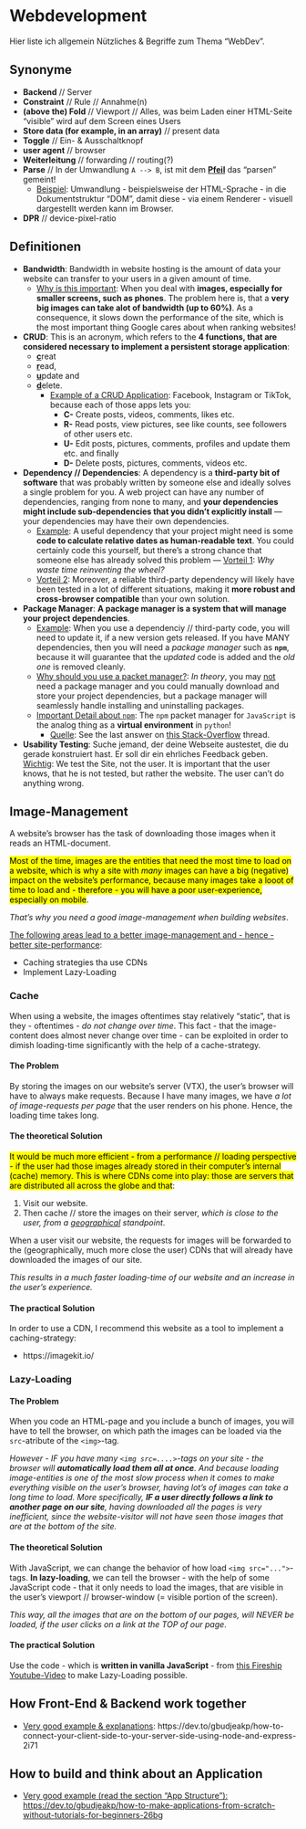 # Webdevelopment

Hier liste ich allgemein Nützliches & Begriffe zum Thema "WebDev".

## Synonyme 

- **Backend** // Server
- **Constraint** // Rule // Annahme(n)
- **(above the) Fold** // Viewport // Alles, was beim Laden einer HTML-Seite "visible" wird auf dem Screen eines Users
- **Store data (for example, in an array)** // present data
- **Toggle** // Ein- & Ausschaltknopf
- **user agent** // browser 
- **Weiterleitung** // forwarding // routing(?)
- **Parse** // In der Umwandlung `A --> B`, ist mit dem **<u>Pfeil</u>** das "parsen" gemeint! 
  - <u>Beispiel</u>: Umwandlung - beispielsweise der HTML-Sprache - in die Dokumentstruktur "DOM", damit diese - via einem Renderer - visuell dargestellt werden kann im Browser.
- **DPR** // device-pixel-ratio


## Definitionen

- **Bandwidth**: Bandwidth in website hosting is the amount of data your website can transfer to your users in a given amount of time.
  - <u>Why is this important</u>: When you deal with **images, especially for smaller screens, such as phones**. The problem here is, that a **very big images can take alot of bandwidth (up to 60%)**. As a consequence, it slows down the performance of the site, which is the most important thing Google cares about when ranking websites!
- **CRUD**: This is an acronym, which refers to the **4 functions, that are considered necessary to implement a persistent storage application**:
  - **<u>c</u>**reat
  - **<u>r</u>**ead, 
  - **<u>u</u>**pdate and 
  - **<u>d</u>**elete.
    - <u>Example of a CRUD Application</u>: Facebook, Instagram or TikTok, because each of those apps lets you:
      - **C-** Create posts, videos, comments, likes etc. 
      - **R-** Read posts, view pictures, see like counts, see followers of other users etc. 
      - **U-** Edit posts, pictures, comments, profiles and update them etc. and finally 
      - **D-** Delete posts, pictures, comments, videos etc.
- **Dependency // Dependencies**: A dependency is a **third-party bit of software** that was probably written by someone else and ideally solves a single problem for you. A web project can have any number of dependencies, ranging from none to many, and **your dependencies might include sub-dependencies that you didn't explicitly install** — your dependencies may have their own dependencies.
  - <u>Example</u>: A useful dependency that your project might need is some **code to calculate relative dates as human-readable text**. You could certainly code this yourself, but there's a strong chance that someone else has already solved this problem 
  — <u>Vorteil 1</u>: *Why waste time reinventing the wheel?*
  - <u>Vorteil 2</u>:  Moreover, a reliable third-party dependency will likely have been tested in a lot of different situations, making it **more robust and cross-browser compatible** than your own solution.
- **Package Manager**: **A package manager is a system that will manage your project dependencies**. 
  - <u>Example</u>: When you use a dependenciy // third-party code, you will need to update it, if a new version gets released. If you have MANY dependencies, then you will need a *package manager* such as **`npm`**, because it will guarantee that the *updated* code is added and the *old one* is removed cleanly.
  - <u>Why should you use a packet manager?</u>: _In theory_, you may <u>not</u> need a package manager and you could manually download and store your project dependencies, but a package manager will seamlessly handle installing and uninstalling packages.
  - <u>Important Detail about `npm`</u>: The `npm` packet manager for `JavaScript` is the analog thing as a **virtual environment** in `python`!
    - <u>Quelle</u>: See the last answer on [this Stack-Overflow](https://stackoverflow.com/questions/47272966/is-installing-nodejs-packages-locally-equivalent-to-pythons-virtualenv/47284674) thread.
- **Usability Testing**: Suche jemand, der deine Webseite austestet, die du gerade konstruiert hast. Er soll dir ein ehrliches Feedback geben.
  <u>Wichtig</u>: We test the Site, not the user. It is important that the user knows, that he is not tested, but rather the website. The user can't do anything wrong. 

## Image-Management

A website's browser has the task of downloading those images when it reads an HTML-document. 

<mark>Most of the time, images are the entities that need the most time to load on a website, which is why a site with _many_ images can have a big (negative) impact on the website's performance, because many images take a looot of time to load and - therefore - you will have a poor user-experience, especially on mobile</mark>.

_That's why you need a good image-management when building websites_.

<u>The following areas lead to a better image-management and - hence - better site-performance</u>:

- Caching strategies tha use CDNs
- Implement Lazy-Loading

### Cache

When using a website, the images oftentimes stay relatively "static", that is they - oftentimes - *do not change over time*. This fact - that the image-content does almost never change over time - can be exploited in order to dimish loading-time significantly with the help of a cache-strategy. 

#### The Problem 

By storing the images on our website's server (VTX), the user's browser will have to always make requests. Because I have many images, we have _a lot of image-requests per page_ that the user renders on his phone. Hence, the loading time takes long. 

#### The theoretical Solution

<mark>It would be much more efficient - from a performance // loading perspective - if the user had those images already stored in their computer's internal (cache) memory. This is where CDNs come into play: those are servers that are distributed all across the globe and that</mark>: 

1) Visit our website.
2) Then cache // store the images on their server, _which is close to the user, from a <u>geographical</u> standpoint_.

When a user visit our website, the requests for images will be forwarded to the (geographically, much more close the user) CDNs that will already have downloaded the images of our site.

_This results in a much faster loading-time of our website and an increase in the user's experience._

#### The practical Solution

In order to use a CDN, I recommend this website as a tool to implement a caching-strategy:

- https://imagekit.io/


### Lazy-Loading

#### The Problem 

When you code an HTML-page and you include a bunch of images, you will have to tell the browser, on which path the images can be loaded via the `src`-atribute of the `<img>`-tag. 

_However - IF you have many `<img src=....>`-tags on your site - the browser will **automatically load them all at once**. And because loading image-entities is one of the most slow process when it comes to make everything visible on the user's browser, having lot's of images can take a long time to load. More specifically, **IF a user directly follows a link to another page on our site**, having downloaded all the pages is very inefficient, since the website-visitor will not have seen those images that are at the bottom of the site._

#### The theoretical Solution 

With JavaScript, we can change the behavior of how load `<img src="...">`-tags. 
**In lazy-loading**, we can tell the browser - with the help of some JavaScript code - that it only needs to load the images, that are visible in the user's viewport // browser-window (= visible portion of the screen). 

*This way, all the images that are on the bottom of our pages, will NEVER be loaded, if the user clicks on a link at the TOP of our page*.

#### The practical Solution

Use the code - which is **written in vanilla JavaScript** - from [this Fireship Youtube-Video](https://www.youtube.com/watch?v=aUjBvuUdkhg) to make Lazy-Loading possible.

## How Front-End &amp; Backend work together

- <u>Very good example &amp; explanations</u>: https://dev.to/gbudjeakp/how-to-connect-your-client-side-to-your-server-side-using-node-and-express-2i71

## How to build and think about an Application

- <u>Very good example (read the section "App Structure"): https://dev.to/gbudjeakp/how-to-make-applications-from-scratch-without-tutorials-for-beginners-26bg